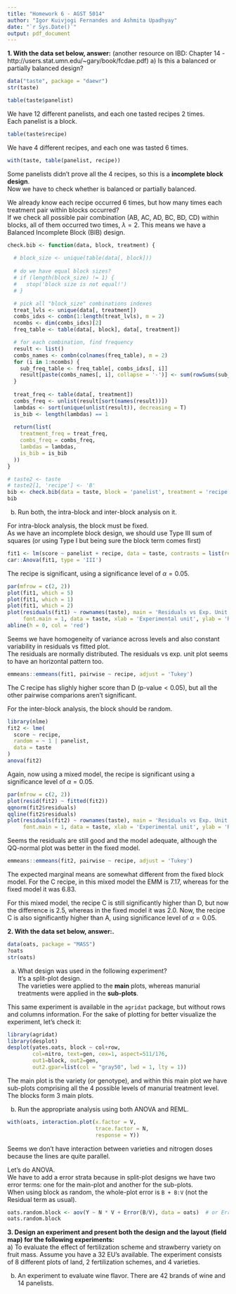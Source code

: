 ```yaml
---
title: "Homework 6 - AGST 5014"
author: "Igor Kuivjogi Fernandes and Ashmita Upadhyay"
date: "`r Sys.Date()`"
output: pdf_document
---
```



__1. With the data set below, answer:__ 
(another resource on IBD: Chapter 14 - http://users.stat.umn.edu/~gary/book/fcdae.pdf)
a) Is this a balanced or partially balanced design?  
```r
data("taste", package = "daewr")
str(taste)
```

```r
table(taste$panelist)
```

We have 12 different panelists, and each one tasted recipes 2 times.      
Each panelist is a block.   

```r
table(taste$recipe)
```

We have 4 different recipes, and each one was tasted 6 times.    

```r
with(taste, table(panelist, recipe))
```

Some panelists didn't prove all the 4 recipes, so this is a **incomplete block design**.        
Now we have to check whether is balanced or partially balanced.   

We already know each recipe occurred 6 times, but how many times each treatment pair within blocks occurred?   
If we check all possible pair combination (AB, AC, AD, BC, BD, CD) within blocks, all of them occurred two times, $\lambda = 2$. This means we have a Balanced Incomplete Block (BIB) design.    

```r
check.bib <- function(data, block, treatment) {
  
  # block_size <- unique(table(data[, block]))
  
  # do we have equal block sizes?
  # if (length(block_size) != 1) {
  #   stop('block size is not equal!')
  # }

  # pick all "block_size" combinations indexes
  treat_lvls <- unique(data[, treatment])
  combs_idxs <- combn(1:length(treat_lvls), m = 2)
  ncombs <- dim(combs_idxs)[2]
  freq_table <- table(data[, block], data[, treatment])

  # for each combination, find frequency
  result <- list()
  combs_names <- combn(colnames(freq_table), m = 2)
  for (i in 1:ncombs) {
    sub_freq_table <- freq_table[, combs_idxs[, i]]
    result[paste(combs_names[, i], collapse = '-')] <- sum(rowSums(sub_freq_table) == 2)
  }
  
  treat_freq <- table(data[, treatment])
  combs_freq <- unlist(result[sort(names(result))])
  lambdas <- sort(unique(unlist(result)), decreasing = T)
  is_bib <- length(lambdas) == 1
  
  return(list(
    treatment_freq = treat_freq,
    combs_freq = combs_freq,
    lambdas = lambdas,
    is_bib = is_bib
  ))
}

# taste2 <- taste
# taste2[1, 'recipe'] <- 'B'
bib <- check.bib(data = taste, block = 'panelist', treatment = 'recipe')
bib
```

b) Run both, the intra-block and inter-block analysis on it.   

For intra-block analysis, the block must be fixed.      
As we have an incomplete block design, we should use Type III sum of squares (or using Type I but being sure the block term comes first)

```r
fit1 <- lm(score ~ panelist + recipe, data = taste, contrasts = list(recipe = contr.sum))
car::Anova(fit1, type = 'III')
```

The recipe is significant, using a significance level of $\alpha = 0.05$.   
```r
par(mfrow = c(2, 2))
plot(fit1, which = 5)
plot(fit1, which = 1)
plot(fit1, which = 2)
plot(residuals(fit1) ~ rownames(taste), main = 'Residuals vs Exp. Unit', 
     font.main = 1, data = taste, xlab = 'Experimental unit', ylab = 'Residuals')
abline(h = 0, col = 'red')
```

Seems we have homogeneity of variance across levels and also constant variability in residuals vs fitted plot.   
The residuals are normally distributed. The residuals vs exp. unit plot seems to have an horizontal pattern too.   

```r
emmeans::emmeans(fit1, pairwise ~ recipe, adjust = 'Tukey')
```

The C recipe has slighly higher score than D ($\text{p-value} < 0.05$), but all the other pairwise
comparions aren't significant.   

For the inter-block analysis, the block should be random.   
```r
library(nlme)
fit2 <- lme(
  score ~ recipe, 
  random = ~ 1 | panelist,
  data = taste
)
anova(fit2)
```
Again, now using a mixed model, the recipe is significant using a significance level of $\alpha = 0.05$.  

```r
par(mfrow = c(2, 2))
plot(resid(fit2) ~ fitted(fit2))
qqnorm(fit2$residuals)
qqline(fit2$residuals)
plot(residuals(fit2) ~ rownames(taste), main = 'Residuals vs Exp. Unit', 
     font.main = 1, data = taste, xlab = 'Experimental unit', ylab = 'Residuals')
```

Seems the residuals are still good and the model adequate, although the QQ-normal plot
was better in the fixed model.   

```r
emmeans::emmeans(fit2, pairwise ~ recipe, adjust = 'Tukey')
```

The expected marginal means are somewhat different from the fixed block model. For the C recipe, in this mixed model the EMM is 7.17, whereas for the fixed model it was 6.83.   

For this mixed model, the recipe C is still significantly higher than D, but now the difference is 2.5, whereas in the fixed model it was 2.0. Now, the recipe C is also significantly higher than A, using significance level of $\alpha = 0.05$.   

__2. With the data set below, answer:.__  
```r
data(oats, package = "MASS")
?oats
str(oats)
```

a) What design was used in the following experiment?       
It's a split-plot design.   
The varieties were applied to the **main** plots, whereas manurial treatments were applied in the **sub-plots**.   

This same experiment is available in the `agridat` package, but without rows and columns information. For the sake of plotting for better visualize the experiment, let's check it:   
```r
library(agridat)
library(desplot)
desplot(yates.oats, block ~ col+row,
        col=nitro, text=gen, cex=1, aspect=511/176,
        out1=block, out2=gen, 
        out2.gpar=list(col = "gray50", lwd = 1, lty = 1))
```

The main plot is the variety (or genotype), and within this main plot we have sub-plots comprising all the 4 possible levels of
manurial treatment level. The blocks form 3 main plots.   

b) Run the appropriate analysis using both ANOVA and REML.    

```r
with(oats, interaction.plot(x.factor = V, 
                            trace.factor = N, 
                            response = Y))
```

Seems we don't have interaction between varieties and nitrogen doses because the lines are quite parallel.    

Let's do ANOVA.   
We have to add a error strata because in split-plot designs we have two error terms: one for the main-plot and another for the sub-plots.    
When using block as random, the whole-plot error is `B + B:V` (not the Residual term as usual).       
```r
oats.random.block <- aov(Y ~ N * V + Error(B/V), data = oats)  # or Error(B + B:V)
oats.random.block
```


__3. Design an experiment and present both the design and the layout (field map) for the following experiments: __  
a) To evaluate the effect of fertilization scheme and strawberry variety on fruit mass. Assume you have a 32 EU's available. The experiment consists of 8 different plots of land, 2 fertilization schemes, and 4 varieties.   

b) An experiment to evaluate wine flavor. There are 42 brands of wine and 14 panelists.